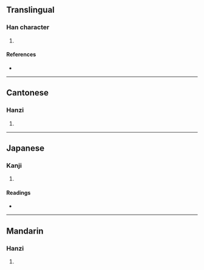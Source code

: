 {{character info/new}}
==Translingual==

===Han character===
{{Han char|rn=94|rad=犬|as=11|sn=14|four=40216|canj=KHYTU|ids=⿰犭竟}}

# {{defn|Han|sort=犬11}}

====References====
* {{Han ref|kx=0717.190|dkj=20627|dj=1129.030|hdz=21366.050|uh=734D|ud=29517|bh=E2CB|bd=58059}}

----

==Cantonese==

===Hanzi===
{{yue-hanzi|jyut=ging3|y=ging3}}

# {{defn|lang=yue|sort=犬11}}

----

==Japanese==

===Kanji===
{{ja-kanji|grade=|rs=犬11}}

# {{defn|lang=ja|sort=犬11}}

====Readings====
* {{ja-readings|on=[[きょう]] (kyō)|kun=[[かがみ]] (kagami)|nanori=}}

----

==Mandarin==

===Hanzi===
{{cmn-hanzi|pin=[[jìng]] ([[jing4]])|wg=ching<sup>4</sup>}}

# {{defn|lang=cmn|sort=犬11}}
